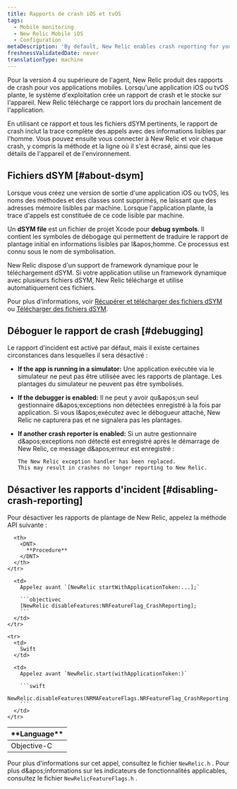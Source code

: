 ```yaml
---
title: Rapports de crash iOS et tvOS
tags:
  - Mobile monitoring
  - New Relic Mobile iOS
  - Configuration
metaDescription: 'By default, New Relic enables crash reporting for your mobile iOS apps to help track and diagnose crashes.'
freshnessValidatedDate: never
translationType: machine
---
```


Pour la version 4 ou supérieure de l&apos;agent, New Relic produit des rapports de crash pour vos applications mobiles. Lorsqu&apos;une application iOS ou tvOS plante, le système d&apos;exploitation crée un rapport de crash et le stocke sur l&apos;appareil. New Relic télécharge ce rapport lors du prochain lancement de l&apos;application.

En utilisant ce rapport et tous les fichiers dSYM pertinents, le rapport de crash inclut la trace complète des appels avec des informations lisibles par l&apos;homme. Vous pouvez ensuite vous connecter à New Relic et voir chaque crash, y compris la méthode et la ligne où il s&apos;est écrasé, ainsi que les détails de l&apos;appareil et de l&apos;environnement.

## Fichiers dSYM [#about-dsym]

Lorsque vous créez une version de sortie d&apos;une application iOS ou tvOS, les noms des méthodes et des classes sont supprimés, ne laissant que des adresses mémoire lisibles par machine. Lorsque l&apos;application plante, la trace d&apos;appels est constituée de ce code lisible par machine.

Un <DNT>**dSYM file**</DNT> est un fichier de projet Xcode pour <DNT>**debug symbols**</DNT>. Il contient les symboles de débogage qui permettent de traduire le rapport de plantage initial en informations lisibles par l&amp;apos;homme. Ce processus est connu sous le nom de symbolisation.

New Relic dispose d&apos;un support de framework dynamique pour le téléchargement dSYM. Si votre application utilise un framework dynamique avec plusieurs fichiers dSYM, New Relic télécharge et utilise automatiquement ces fichiers.

Pour plus d&apos;informations, voir [Récupérer et télécharger des fichiers dSYM](/docs/mobile-monitoring/new-relic-mobile-ios/install-configure/retrieve-upload-dsyms) ou [Télécharger des fichiers dSYM](/docs/mobile-monitoring/new-relic-mobile-ios/install-configure/upload-dsyms-bitcode-apps).

## Déboguer le rapport de crash [#debugging]

Le rapport d&apos;incident est activé par défaut, mais il existe certaines circonstances dans lesquelles il sera désactivé :

* <DNT>**If the app is running in a simulator:**</DNT> Une application exécutée via le simulateur ne peut pas être utilisée avec les rapports de plantage. Les plantages du simulateur ne peuvent pas être symbolisés.

* <DNT>**If the debugger is enabled:**</DNT> Il ne peut y avoir qu&amp;apos;un seul gestionnaire d&amp;apos;exceptions non détectées enregistré à la fois par application. Si vous l&amp;apos;exécutez avec le débogueur attaché, New Relic ne capturera pas et ne signalera pas les plantages.

* <DNT>**If another crash reporter is enabled:**</DNT> Si un autre gestionnaire d&amp;apos;exceptions non détecté est enregistré après le démarrage de New Relic, ce message d&amp;apos;erreur est enregistré :

  ```
  The New Relic exception handler has been replaced. 
  This may result in crashes no longer reporting to New Relic.
  ```

## Désactiver les rapports d&apos;incident [#disabling-crash-reporting]

Pour désactiver les rapports de plantage de New Relic, appelez la méthode API suivante :

<table>
  <thead>
    <tr>
      <th style={{ width: "200px" }}>
        <DNT>
          **Language**
        </DNT>
      </th>

      <th>
        <DNT>
          **Procedure**
        </DNT>
      </th>
    </tr>
  </thead>

  <tbody>
    <tr>
      <td>
        Objective-C
      </td>

      <td>
        Appelez avant `[NewRelic startWithApplicationToken:...];`

        ```objectivec
        [NewRelic disableFeatures:NRFeatureFlag_CrashReporting];
        ```
      </td>
    </tr>

    <tr>
      <td>
        Swift
      </td>

      <td>
        Appelez avant `NewRelic.start(withApplicationToken:)`

        ```swift
        NewRelic.disableFeatures(NRMAFeatureFlags.NRFeatureFlag_CrashReporting)
        ```
      </td>
    </tr>
  </tbody>
</table>

Pour plus d&apos;informations sur cet appel, consultez le fichier `NewRelic.h` . Pour plus d&amp;apos;informations sur les indicateurs de fonctionnalités applicables, consultez le fichier `NewRelicFeatureFlags.h` .